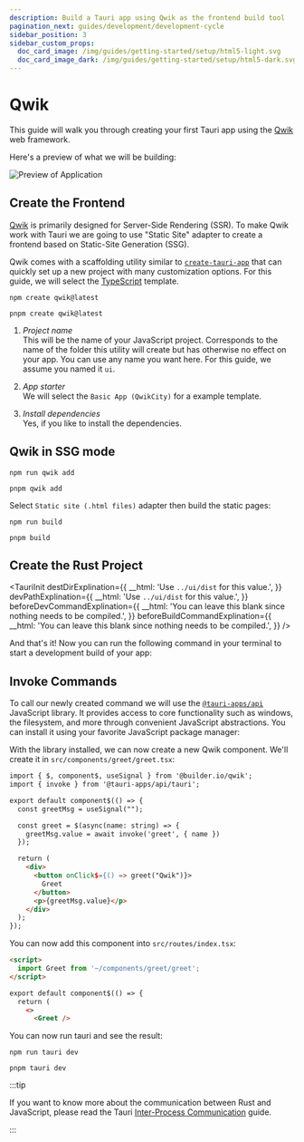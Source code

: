 ```yaml
---
description: Build a Tauri app using Qwik as the frontend build tool
pagination_next: guides/development/development-cycle
sidebar_position: 3
sidebar_custom_props:
  doc_card_image: /img/guides/getting-started/setup/html5-light.svg
  doc_card_image_dark: /img/guides/getting-started/setup/html5-dark.svg
---
```



# Qwik

This guide will walk you through creating your first Tauri app using the [Qwik] web framework.

<Intro />

Here's a preview of what we will be building:

![Preview of Application](/img/guides/getting-started/setup/qwik/result.png)

## Create the Frontend

[Qwik] is primarily designed for Server-Side Rendering (SSR). To make Qwik work with Tauri we are going to use "Static Site" adapter to create a frontend based on Static-Site Generation (SSG).

Qwik comes with a scaffolding utility similar to [`create-tauri-app`] that can quickly set up a new project with many customization options. For this guide, we will select the [TypeScript] template.

<Tabs groupId="package-manager">
  <TabItem value="npm">

```shell
npm create qwik@latest
```

  </TabItem>

  <TabItem value="pnpm">

```shell
pnpm create qwik@latest
```

  </TabItem>
</Tabs>

1. _Project name_  
   This will be the name of your JavaScript project. Corresponds to the name of the folder this utility will create but has otherwise no effect on your app. You can use any name you want here. For this guide, we assume you named it `ui`.

2. _App starter_  
   We will select the `Basic App (QwikCity)` for a example template.

3. _Install dependencies_  
   Yes, if you like to install the dependencies.

## Qwik in SSG mode

<Tabs groupId="package-manager">
  <TabItem value="npm">

```shell
npm run qwik add
```

  </TabItem>

  <TabItem value="pnpm">

```shell
pnpm qwik add
```

  </TabItem>
</Tabs>

Select `Static site (.html files)` adapter then build the static pages:

<Tabs groupId="package-manager">
  <TabItem value="npm">

```shell
npm run build
```

  </TabItem>

  <TabItem value="pnpm">

```shell
pnpm build
```

  </TabItem>
</Tabs>


## Create the Rust Project

<TauriInit
  destDirExplination={{
    __html: 'Use <code>../ui/dist</code> for this value.',
  }}
  devPathExplination={{
    __html: 'Use <code>../ui/dist</code> for this value.',
  }}
  beforeDevCommandExplination={{
    __html: 'You can leave this blank since nothing needs to be compiled.',
  }}
  beforeBuildCommandExplination={{
    __html: 'You can leave this blank since nothing needs to be compiled.',
  }}
/>

And that's it! Now you can run the following command in your terminal to start a development build of your app:

<Command name="dev" />

## Invoke Commands

<Commands />

To call our newly created command we will use the [`@tauri-apps/api`] JavaScript library. It provides access to core functionality such as windows, the filesystem, and more through convenient JavaScript abstractions. You can install it using your favorite JavaScript package manager:

<InstallTauriApi />

With the library installed, we can now create a new Qwik component. We'll create it in `src/components/greet/greet.tsx`:

```html title=src/components/greet/greet.tsx
import { $, component$, useSignal } from '@builder.io/qwik';
import { invoke } from '@tauri-apps/api/tauri';

export default component$(() => {
  const greetMsg = useSignal("");

  const greet = $(async(name: string) => {
    greetMsg.value = await invoke('greet', { name })
  });

  return (
    <div>
      <button onClick$={() => greet("Qwik")}>
        Greet
      </button>
      <p>{greetMsg.value}</p>
    </div>
  );
});
```

You can now add this component into `src/routes/index.tsx`:

```html title=src/routes/index.tsx
<script>
  import Greet from '~/components/greet/greet';
</script>

export default component$(() => {
  return (
    <>
      <Greet />
```

You can now run tauri and see the result:

<Tabs groupId="package-manager">
  <TabItem value="npm">

```shell
npm run tauri dev
```

  </TabItem>

  <TabItem value="pnpm">

```shell
pnpm tauri dev
```

  </TabItem>
</Tabs>

:::tip

If you want to know more about the communication between Rust and JavaScript, please read the Tauri [Inter-Process Communication][inter-process-communication] guide.

:::

[cargo]: https://doc.rust-lang.org/cargo/
[inter-process-communication]: ../../../references/architecture/inter-process-communication/readme.md
[prerequisites]: ../prerequisites.md
[qwik]: https://qwik.builder.io
[typescript]: https://www.typescriptlang.org
[`@tauri-apps/api`]: ../../../api/js/
[`create-tauri-app`]: https://github.com/tauri-apps/create-tauri-app
[`withglobaltauri`]: ../../../api/config.md#buildconfig.withglobaltauri
